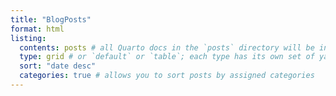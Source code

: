 ```yaml
---
title: "BlogPosts"
format: html
listing: 
  contents: posts # all Quarto docs in the `posts` directory will be included on your listing page
  type: grid # or `default` or `table`; each type has its own set of yaml options to include
  sort: "date desc" 
  categories: true # allows you to sort posts by assigned categories 
---
```



